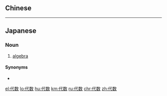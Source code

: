 {{also|代數}}
==Chinese==
{{zh-see|代數}}

----

==Japanese==
{{ja-kanjitab|だい|すう|yomi=on}}

===Noun===
{{ja-noun|だいすう}}

# {{lb|ja|mathematics|sort=たいすう'}} [[algebra]]

====Synonyms====
* {{l|ja|代数学}}

[[el:代数]]
[[lo:代数]]
[[hu:代数]]
[[km:代数]]
[[ru:代数]]
[[chr:代数]]
[[zh:代数]]